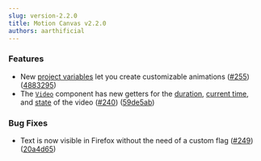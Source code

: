 ```yaml
---
slug: version-2.2.0
title: Motion Canvas v2.2.0
authors: aarthificial
---
```


### Features

- New [project variables](/docs/project-variables) let you create customizable
  animations ([#255](https://github.com/revideo/revideo/issues/255))
  ([4883295](https://github.com/revideo/revideo/commit/488329525939928af52b4a4d8488f1e1cd4cf6f7))
- The [`Video`](/api/2d/components/Video) component has new getters for the
  [duration](/api/2d/components/Video#getDuration),
  [current time](/api/2d/components/Video#getCurrentTime), and
  [state](/api/2d/components/Video#isPlaying) of the video
  ([#240](https://github.com/revideo/revideo/issues/240))
  ([59de5ab](https://github.com/revideo/revideo/commit/59de5ab2c089589773a2f9ad7588eda7d72693a7))

### Bug Fixes

- Text is now visible in Firefox without the need of a custom flag
  ([#249](https://github.com/revideo/revideo/pull/249))
  ([20a4d65](https://github.com/revideo/revideo/commit/20a4d65bbfa0c568e571274d9b6a16fb4327a5fa))
